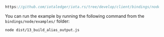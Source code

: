 
<DotEnvWarning/>

```ts reference
https://github.com/iotaledger/iota.rs/tree/develop/client/bindings/nodejs/examples/13_build_alias_output.ts
```
You can run the example by running the following command from the `bindings/node/examples/` folder:

```bash
node dist/13_build_alias_output.js
```
